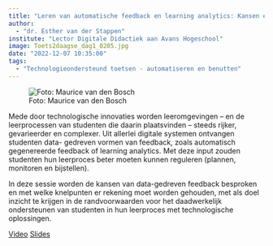 ```yaml
---
title: "Leren van automatische feedback en learning analytics: Kansen en knelpunten"
author:
  - "dr. Esther van der Stappen"
institute: "Lector Digitale Didactiek aan Avans Hogeschool"
image: Toets2daagse_dag1_0205.jpg
date: "2022-12-07 10:35:00"
tags: 
  - "Technologieondersteund toetsen - automatiseren en benutten"
---
```


::: {.column-margin}
![Foto: Maurice van den Bosch]()
:::

Mede door technologische innovaties worden leeromgevingen – en de leerprocessen van studenten die daarin plaatsvinden – steeds rijker, gevarieerder en complexer. Uit allerlei digitale systemen ontvangen studenten data- gedreven vormen van feedback, zoals automatisch gegenereerde feedback of learning analytics. Met deze input zouden studenten hun leerproces beter moeten kunnen reguleren (plannen, monitoren en bijstellen).

In deze sessie worden de kansen van data-gedreven feedback besproken en met welke knelpunten er rekening moet worden gehouden, met als doel inzicht te krijgen in de randvoorwaarden voor het daadwerkelijk ondersteunen van studenten in hun leerproces met technologische oplossingen.

[Video](https://tilburguniversity.cloud.panopto.eu/Panopto/Pages/Viewer.aspx?id=b75f5a72-ada1-4bfb-9893-af3800f163e8){.btn .btn-primary}
[Slides](https://drive.google.com/file/d/1KZ5PD7KdN5HAYPuwJsWO1FvPzjm83CVR/view?usp=share_link){.btn .btn-primary}
